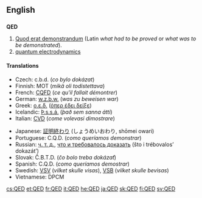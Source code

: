 ==English==
{{wikipedia}}
==={{initialism}}===
'''QED'''

# [[quod erat demonstrandum|Quod erat demonstrandum]] (Latin ''what had to be proved'' or ''what was to be demonstrated'').
# [[quantum electrodynamics]]

====Translations====
{{trans-top|quod erat demonstrandum}}
*Czech: c.b.d. (''co bylo dokázat'')
*Finnish: MOT (''mikä oli todistettava'')
*French: [[CQFD]] (''ce qu'il fallait démontrer'')
*German: [[w.z.b.w.]] (''was zu beweisen war'')
*Greek: [[ο.ε.δ.]] ([[όπερ έδει δείξε]])
*Icelandic: [[Þ.s.s.á.]] (''það sem sanna átti'')
*Italian: [[CVD]] (''come volevasi dimostrare'')
{{trans-mid}}
*Japanese: [[証明終わり]] (しょうめいおわり, shōmei owari)
*Portuguese: C.Q.D. (''como queríamos demonstrar'')
*Russian: [[ч. т. д.]], [[что и требовалось доказать]] (što i trébovalos’ dokazát’)
*Slovak: Č.B.T.D. (''čo bolo treba dokázať'')
*Spanish: C.Q.D. (''como queríamos demostrar'')
*Swedish: [[VSV]] (''vilket skulle visas''), [[VSB]] (''vilket skulle bevisas'')
*Vietnamese: DPCM
{{trans-bottom}}

[[cs:QED]]
[[et:QED]]
[[fr:QED]]
[[it:QED]]
[[he:QED]]
[[ja:QED]]
[[sk:QED]]
[[fi:QED]]
[[sv:QED]]